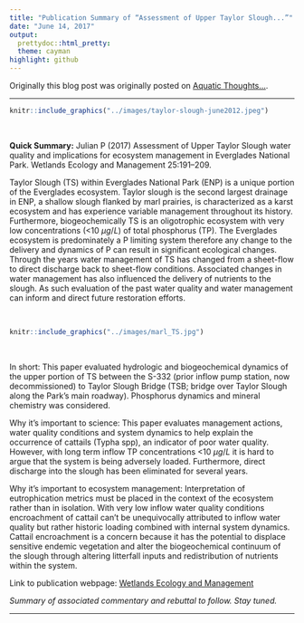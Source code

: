 ```yaml
---
title: "Publication Summary of “Assessment of Upper Taylor Slough...”"
date: "June 14, 2017"
output: 
  prettydoc::html_pretty:
  theme: cayman
highlight: github
---
```

  
  Originally this blog post was originally posted on [Aquatic Thoughts...](https://wetlandbiogeochem.weebly.com/aquatic-thoughts). 

***

```r
knitr::include_graphics("../images/taylor-slough-june2012.jpeg")
```

<br>

**Quick Summary:** Julian P (2017) Assessment of Upper Taylor Slough water quality and implications for ecosystem management in Everglades National Park. Wetlands Ecology and Management 25:191–209.

Taylor Slough (TS) within Everglades National Park (ENP) is a unique portion of the Everglades ecosystem. Taylor slough is the second largest drainage in ENP, a shallow slough flanked by marl prairies, is characterized as a karst ecosystem and has experience variable management throughout its history. Furthermore, biogeochemically TS is an oligotrophic ecosystem with very low concentrations (<10 $\mu g/L$) of total phosphorus (TP). The Everglades ecosystem is predominately a P limiting system therefore any change to the delivery and dynamics of P can result in significant ecological changes. Through the years water management of TS has changed from a sheet-flow to direct discharge back to sheet-flow conditions. Associated changes in water management has also influenced the delivery of nutrients to the slough. As such evaluation of the past water quality and water management can inform and direct future restoration efforts. 

<br>

```r
knitr::include_graphics("../images/marl_TS.jpg")
```

<br>

In short: This paper evaluated hydrologic and biogeochemical dynamics of the upper portion of TS between the S-332 (prior inflow pump station, now decommissioned) to Taylor Slough Bridge (TSB; bridge over Taylor Slough along the Park’s main roadway). Phosphorus dynamics and mineral chemistry was considered.

Why it’s important to science: This paper evaluates management actions, water quality conditions and system dynamics to help explain the occurrence of cattails (Typha spp), an indicator of poor water quality. However, with long term inflow TP concentrations <10 $\mu g/L$ it is hard to argue that the system is being adversely loaded. Furthermore, direct discharge into the slough has been eliminated for several years.

Why it’s important to ecosystem management: Interpretation of eutrophication metrics must be placed in the context of the ecosystem rather than in isolation. With very low inflow water quality conditions encroachment of cattail can’t be unequivocally attributed to inflow water quality but rather historic loading combined with internal system dynamics. Cattail encroachment is a concern because it has the potential to displace sensitive endemic vegetation and alter the biogeochemical continuum of the slough through altering litterfall inputs and redistribution of nutrients within the system. 

Link to publication webpage: [Wetlands Ecology and Management](https://link.springer.com/article/10.1007/s11273-016-9509-8)

_Summary of associated commentary and rebuttal to follow. Stay tuned._

***